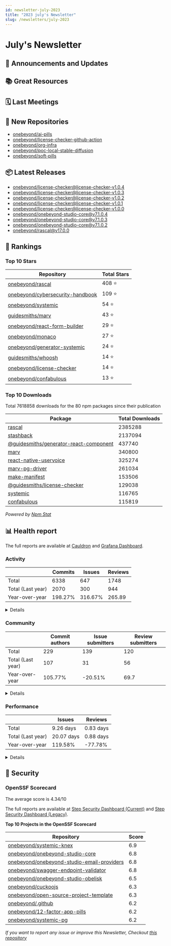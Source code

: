 ```yaml
---
id: newsletter-july-2023
title: "2023 july's Newsletter"
slug: /newsletters/july-2023
---
```


# July's Newsletter

## 📢 Announcements and Updates

<!--- @TODO: Manual addition --->

## 📚 Great Resources

<!--- @TODO: Manual addition --->

## 🗓 Last Meetings

<!--- @TODO: Manual addition --->

## 🍿 New Repositories

- [onebeyond/ai-pills](https://github.com/onebeyond/ai-pills)
- [onebeyond/license-checker-github-action](https://github.com/onebeyond/license-checker-github-action)
- [onebeyond/org-infra](https://github.com/onebeyond/org-infra)
- [onebeyond/poc-local-stable-diffusion](https://github.com/onebeyond/poc-local-stable-diffusion)
- [onebeyond/soft-pills](https://github.com/onebeyond/soft-pills)

## 📦 Latest Releases

- [onebeyond/license-checker@license-checker-v1.0.4](https://github.com/onebeyond/license-checker/releases/tag/license-checker-v1.0.4)
- [onebeyond/license-checker@license-checker-v1.0.3](https://github.com/onebeyond/license-checker/releases/tag/license-checker-v1.0.3)
- [onebeyond/license-checker@license-checker-v1.0.2](https://github.com/onebeyond/license-checker/releases/tag/license-checker-v1.0.2)
- [onebeyond/license-checker@license-checker-v1.0.1](https://github.com/onebeyond/license-checker/releases/tag/license-checker-v1.0.1)
- [onebeyond/license-checker@license-checker-v1.0.0](https://github.com/onebeyond/license-checker/releases/tag/license-checker-v1.0.0)
- [onebeyond/onebeyond-studio-core@v7.1.0.4](https://github.com/onebeyond/onebeyond-studio-core/releases/tag/v7.1.0.4)
- [onebeyond/onebeyond-studio-core@v7.1.0.3](https://github.com/onebeyond/onebeyond-studio-core/releases/tag/v7.1.0.3)
- [onebeyond/onebeyond-studio-core@v7.1.0.2](https://github.com/onebeyond/onebeyond-studio-core/releases/tag/v7.1.0.2)
- [onebeyond/rascal@v17.0.0](https://github.com/onebeyond/rascal/releases/tag/v17.0.0)

## 🥇 Rankings

### Top 10 Stars

| Repository | Total Stars | 
| -- | -- |
| [onebeyond/rascal](https://github.com/onebeyond/rascal) | 408 ⭐️ |
| [onebeyond/cybersecurity-handbook](https://github.com/onebeyond/cybersecurity-handbook) | 109 ⭐️ |
| [onebeyond/systemic](https://github.com/onebeyond/systemic) | 54 ⭐️ |
| [guidesmiths/marv](https://github.com/guidesmiths/marv) | 43 ⭐️ |
| [onebeyond/react-form-builder](https://github.com/onebeyond/react-form-builder) | 29 ⭐️ |
| [onebeyond/monaco](https://github.com/onebeyond/monaco) | 27 ⭐️ |
| [onebeyond/generator-systemic](https://github.com/onebeyond/generator-systemic) | 24 ⭐️ |
| [guidesmiths/whoosh](https://github.com/guidesmiths/whoosh) | 14 ⭐️ |
| [onebeyond/license-checker](https://github.com/onebeyond/license-checker) | 14 ⭐️ |
| [onebeyond/confabulous](https://github.com/onebeyond/confabulous) | 13 ⭐️ |


### Top 10 Downloads

Total 7618858 downloads for the 80 npm packages since their publication

| Package | Total Downloads | 
| -- | -- |
| [rascal](https://www.npmjs.com/package/rascal) | 2385288 |
| [stashback](https://www.npmjs.com/package/stashback) | 2137094 |
| [@guidesmiths/generator-react-component](https://www.npmjs.com/package/@guidesmiths/generator-react-component) | 437740 |
| [marv](https://www.npmjs.com/package/marv) | 340800 |
| [react-native-uservoice](https://www.npmjs.com/package/react-native-uservoice) | 325274 |
| [marv-pg-driver](https://www.npmjs.com/package/marv-pg-driver) | 261034 |
| [make-manifest](https://www.npmjs.com/package/make-manifest) | 153506 |
| [@guidesmiths/license-checker](https://www.npmjs.com/package/@guidesmiths/license-checker) | 129038 |
| [systemic](https://www.npmjs.com/package/systemic) | 116765 |
| [confabulous](https://www.npmjs.com/package/confabulous) | 115819 |

_Powered by [Npm Stat](https://github.com/pvorb/npm-stat.com)_


## 📊 Health report

The full reports are available at [Cauldron](https://cauldron.io/project/7192) and [Grafana Dashboard](https://cauldron.io/project/7192/public-kibana).

### Activity

| | Commits | Issues |  Reviews | 
| -- | -- | -- | -- |
| Total | 6338 | 647 | 1748 |
| Total (Last year)	| 2070 | 300 | 944 |
| Year-over-year | 198.27% | 316.67% | 265.89 |

<details>
    <summary>Details</summary>

- Commits: 737
- Lines/commit: 3810.10
- Lines/commit/file: 0.51
- Issues created: 74
- Issues closed: 97
- Issues open: 186
- Pull requests created: 437
- Pull requests closed: 477
- Pull requests open: 191

</details>


### Community

| | Commit authors | Issue submitters |  Review submitters | 
| -- | -- | -- | -- |
| Total | 229 | 139 | 120 |
| Total (Last year)	| 107 | 31 | 56 |
| Year-over-year | 105.77% | -20.51% | 69.7 |

<details>
    <summary>Details</summary>

**Active People**
- Git Authors: 57
- Issue Authors: 15
- PRs Submitters: 34

**Onboarding**
- Git Authors: 26
- Issue Authors: 5
- PRs Submitters: 13

</details>


### Performance


| | Issues | Reviews | 
| -- | -- | -- |
| Total | 9.26 days | 0.83 days |
| Total (Last year)	| 20.07 days | 0.88 days |
| Year-over-year | 119.58% | -77.78% |


<details>
    <summary>Details</summary>

**Issues**
- Time Open (average): 461.03 days
- Time Open (median): 225.79 days
- Open Issues: 186

**Reviews**
- Time Open (average): 372.95 days
- Time Open (median): 249.48 days
- Open Reviews: 191

</details>


## 🔐 Security

### OpenSSF Scorecard

The average score is 4.34/10

The full reports are available at [Step Security Dashboard (Current)](https://app.stepsecurity.io/github/app/onebeyond/onebeyond/repositories) and [Step Security Dashboard (Legacy)](https://app.stepsecurity.io/github/app/onebeyond/guidesmiths/repositories).


**Top 10 Projects in the OpenSSF Scorecard**


| Repository | Score |
| -- | -- |
| [onebeyond/systemic-knex](https://github.com/onebeyond/systemic-knex) | 6.9 |
| [onebeyond/onebeyond-studio-core](https://github.com/onebeyond/onebeyond-studio-core) | 6.8 |
| [onebeyond/onebeyond-studio-email-providers](https://github.com/onebeyond/onebeyond-studio-email-providers) | 6.8 |
| [onebeyond/swagger-endpoint-validator](https://github.com/onebeyond/swagger-endpoint-validator) | 6.8 |
| [onebeyond/onebeyond-studio-obelisk](https://github.com/onebeyond/onebeyond-studio-obelisk) | 6.5 |
| [onebeyond/cuckoojs](https://github.com/onebeyond/cuckoojs) | 6.3 |
| [onebeyond/open-source-project-template](https://github.com/onebeyond/open-source-project-template) | 6.3 |
| [onebeyond/.github](https://github.com/onebeyond/.github) | 6.2 |
| [onebeyond/12-factor-app-pills](https://github.com/onebeyond/12-factor-app-pills) | 6.2 |
| [onebeyond/systemic-pg](https://github.com/onebeyond/systemic-pg) | 6.2 |

_If you want to report any issue or improve this Newsletter, Checkout [this repository](https://github.com/onebeyond/newsletter-generator)_